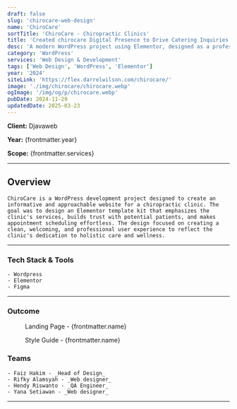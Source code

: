 ```yaml
---
draft: false
slug: 'chirocare-web-design'
name: 'ChiroCare'
sortTitle: 'ChiroCare - Chiropractic Clinics'
title: 'Created chirocare Digital Presence to Drive Catering Inquiries and Bookings'
desc: 'A modern WordPress project using Elementor, designed as a professional template kit for chiropractic clinics with easy booking and service highlights.'
category: 'WordPress'
services: 'Web Design & Development'
tags: ['Web Design', 'WordPress', 'Elementor']
year: '2024'
siteLink: 'https://flex.darrelwilson.com/chirocare/'
image: './img/chirocare/chirocare.webp'
ogImage: '/img/og/p/chirocare.webp'
pubDate: 2024-11-29
updatedDate: 2025-03-23
---
```



**Client:** Djavaweb

**Year:** {frontmatter.year}

**Scope:** {frontmatter.services}

---

## Overview

    ChiroCare is a WordPress development project designed to create an informative and approachable website for a chiropractic clinic. The goal was to design an Elementor template kit that emphasizes the clinic's services, builds trust with potential patients, and makes appointment scheduling effortless. The design focused on creating a clean, welcoming, and professional user experience to reflect the clinic's dedication to holistic care and wellness.

---

### Tech Stack & Tools

    - Wordpress
    - Elementor
    - Figma

---

### Outcome

<figure>
  <Picture src={landingPage} alt='high fidelity design' formats={['avif', 'webp']} />
  <figcaption class='text-center'>Landing Page - {frontmatter.name}</figcaption>
</figure>

<figure>
  <Picture src={styleGuide} alt='high fidelity design' formats={['avif', 'webp']} />
  <figcaption class='text-center'>Style Guide - {frontmatter.name}</figcaption>
</figure>

### Teams

    - Faiz Hakim - _Head of Design_
    - Rifky Alamsyah - _Web designer_
    - Hendy Riswanto - _QA Engineer_
    - Yana Setiawan - _Web designer_

---
